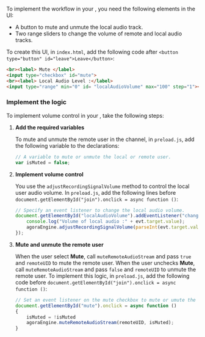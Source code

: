 <PlatformWrapper platform="electron">

To implement the <Vpd k="NAME"/> workflow in your <Vpl k="CLIENT" />, you need the following elements in the UI:
 
* A button to mute and unmute the local audio track.
* Two range sliders to change the volume of remote and local audio tracks.

To create this UI, in `index.html`, add the following code after `<button type="button" id="leave">Leave</button>`:

```html
<br><label> Mute </label>
<input type="checkbox" id="mute">
<br><label> Local Audio Level :</label>
<input type="range" min="0" id= "localAudioVolume" max="100" step="1"><br>
```

### Implement the <Vpd k="NAME"/> logic

To implement volume control in your <Vpl k="CLIENT" />, take the following steps:

1. **Add the required variables**

   To mute and unmute the remote user in the channel, in `preload.js`, add the following variable to the declarations:
   
   ```javascript
   // A variable to mute or unmute the local or remote user.
   var isMuted = false;
   ```

1. **Implement volume control**

    You use the `adjustRecordingSignalVolume` method to control the local user audio volume. In `preload.js`, add the following lines before `document.getElementById("join").onclick = async function ()`:

    ```javascript
    // Specify an event listener to change the local audio volume.
    document.getElementById("localAudioVolume").addEventListener("change", function(evt) {
        console.log("Volume of local audio :" + evt.target.value);
        agoraEngine.adjustRecordingSignalVolume(parseInt(evt.target.value));
    });
    ```
1. **Mute and unmute the remote user**
    
    When the user select **Mute**, call `muteRemoteAudioStream` and pass `true` and `remoteUID` to mute the remote user. When the user unchecks **Mute**, call `muteRemoteAudioStream` and pass `false` and `remoteUID` to unmute the remote user. To implement this logic,
    in `preload.js`, add the following code before `document.getElementById("join").onclick = async function ()`:

    ```javascript
    // Set an event listener on the mute checkbox to mute or umute the remote user. 
    document.getElementById("mute").onclick = async function ()
    { 
        isMuted = !isMuted
        agoraEngine.muteRemoteAudioStream(remoteUID, isMuted);
    }
    ```

</PlatformWrapper>
